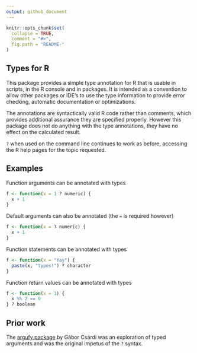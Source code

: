 ```yaml
---
output: github_document
---
```


<!-- README.md is generated from README.Rmd. Please edit that file -->

```r
knitr::opts_chunk$set(
  collapse = TRUE,
  comment = "#>",
  fig.path = "README-"
)
```

## Types for R ##
This package provides a simple type annotation for R that is usable in scripts,
in the R console and in packages. It is intended as a convention to allow other
packages or IDE's to use the type information to provide error checking,
automatic documentation or optimizations.

The annotations are syntactically valid R code rather than comments, which
provides additional assurance they are specified properly. However this package
does not do anything with the type annotations, they have no effect on the
calculated result.

`?` when used on the command line continues to work as before, accessing the R
help pages for the topic requested.

## Examples ##

Function arguments can be annotated with types
```r
f <- function(x = 1 ? numeric) {
  x + 1
}
```
Default arguments can also be annotated (the `=` is required however)

```r
f <- function(x = ? numeric) {
  x + 1
}
```

Function statements can be annotated with types
```r
f <- function(x = "Yay") {
  paste(x, "types!") ? character
}
```

Function return values can be annotated with types
```r
f <- function(x = 1) {
  x %% 2 == 0
} ? boolean
```

## Prior work ##
The [argufy package](https://github.com/gaborcsardi/argufy#readme) by Gábor
Csárdi was an exploration of typed arguments and was the original impetus of
the `?` syntax.

